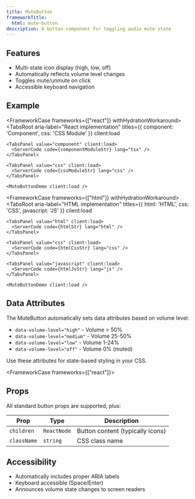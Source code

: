 ```yaml
---
title: MuteButton
frameworkTitle:
  html: mute-button
description: A button component for toggling audio mute state
---
```



## Features

- Multi-state icon display (high, low, off)
- Automatically reflects volume level changes
- Toggles mute/unmute on click
- Accessible keyboard navigation

## Example

<FrameworkCase frameworks={["react"]} withHydrationWorkaround>
  <TabsRoot
    aria-label="React implementation"
    titles={{ component: 'Component', css: 'CSS Module' }}
    client:load
  >
    <TabsPanel value="component" client:load>
      <ServerCode code={componentModuleStr} lang="tsx" />
    </TabsPanel>

    <TabsPanel value="css" client:load>
      <ServerCode code={cssModuleStr} lang="css" />
    </TabsPanel>

    <MuteButtonDemo client:load />
  </TabsRoot>
</FrameworkCase>

<FrameworkCase frameworks={["html"]} withHydrationWorkaround>
  <TabsRoot
    aria-label="HTML implementation"
    titles={{ html: 'HTML', css: 'CSS', javascript: 'JS' }}
    client:load
  >
    <TabsPanel value="html" client:load>
      <ServerCode code={htmlStr} lang="html" />
    </TabsPanel>

    <TabsPanel value="css" client:load>
      <ServerCode code={htmlCssStr} lang="css" />
    </TabsPanel>

    <TabsPanel value="javascript" client:load>
      <ServerCode code={htmlJsStr} lang="js" />
    </TabsPanel>

    <MuteButtonDemo client:load />
  </TabsRoot>
</FrameworkCase>



## Data Attributes

The MuteButton automatically sets data attributes based on volume level:

- `data-volume-level="high"` - Volume > 50%
- `data-volume-level="medium"` - Volume 25-50%
- `data-volume-level="low"` - Volume 1-24%
- `data-volume-level="off"` - Volume 0% (muted)

Use these attributes for state-based styling in your CSS.

<FrameworkCase frameworks={["react"]}>

## Props

All standard button props are supported, plus:

| Prop | Type | Description |
|------|------|-------------|
| `children` | `ReactNode` | Button content (typically icons) |
| `className` | `string` | CSS class name |

</FrameworkCase>

## Accessibility

- Automatically includes proper ARIA labels
- Keyboard accessible (Space/Enter)
- Announces volume state changes to screen readers
